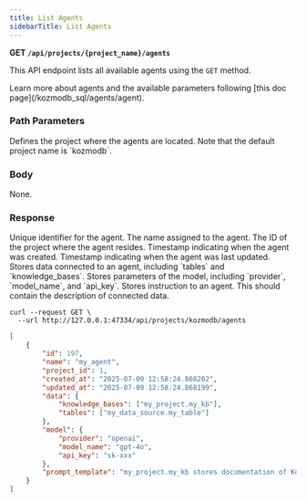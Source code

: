 ```yaml
---
title: List Agents
sidebarTitle: List Agents
---
```


**GET `/api/projects/{project_name}/agents`**

This API endpoint lists all available agents using the `GET` method.

<Tip>
Learn more about agents and the available parameters following [this doc page](/kozmodb_sql/agents/agent).
</Tip>

### Path Parameters

<ParamField body='project_name' type='string' required>
Defines the project where the agents are located. Note that the default project name is `kozmodb`.
</ParamField>

### Body

None.

### Response

<ResponseField name="id" type="string" required>  
Unique identifier for the agent.
</ResponseField>

<ResponseField name="name" type="string" required>  
The name assigned to the agent.
</ResponseField>

<ResponseField name="project_id" type="string" required>  
The ID of the project where the agent resides.
</ResponseField>

<ResponseField name="created_at" type="string" required>  
Timestamp indicating when the agent was created.
</ResponseField>

<ResponseField name="updated_at" type="string" required>  
Timestamp indicating when the agent was last updated.
</ResponseField>

<ResponseField body='data' type='string'>
Stores data connected to an agent, including `tables` and `knowledge_bases`.
</ResponseField>

<ResponseField body='model' type='string'>
Stores parameters of the model, including `provider`, `model_name`, and `api_key`.
</ResponseField>

<ResponseField body='prompt_template' type='string'>
Stores instruction to an agent. This should contain the description of connected data.
</ResponseField>

<RequestExample>

```shell Shell
curl --request GET \
  --url http://127.0.0.1:47334/api/projects/kozmodb/agents
```

</RequestExample>

<ResponseExample>

```json Response
[
    {
        "id": 197,
        "name": "my_agent",
        "project_id": 1,
        "created_at": "2025-07-09 12:58:24.868202",
        "updated_at": "2025-07-09 12:58:24.868199",
        "data": {
            "knowledge_bases": ["my_project.my_kb"],
            "tables": ["my_data_source.my_table"]
        },
        "model": {
            "provider": "openai",
            "model_name": "gpt-4o",
            "api_key": "sk-xxx"
        },
        "prompt_template": "my_project.my_kb stores documentation of KozmoDB, my_data_source.my_table stores documentation of KozmoDB"
    }
]
```

</ResponseExample>
